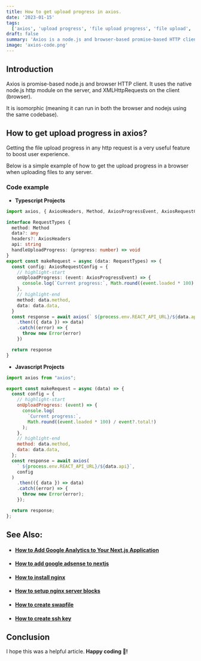 ```yaml
---
title: How to get upload progress in axios.
date: '2023-01-15'
tags:
  ['axios', 'upload progress', 'file upload progress', 'file upload', 'How to get upload progress']
draft: false
summary: 'Axios is a node.js and browser-based promise-based HTTP client. It is isomorphic (meaning it can run in both the browser and nodejs using the same codebase).'
image: 'axios-code.png'
---
```



<ImageComponent
  src="/static/images/axios-code.png"
  width="100%"
  height="100%"
  alt="axios upload progress"
/>

## Introduction

Axios is promise-based node.js and browser HTTP client.
It uses the native node.js http module on the server, and XMLHttpRequests on the client (browser).

<Note>
  It is isomorphic (meaning it can run in both the browser and nodejs using the same codebase).
</Note>

## How to get upload progress in axios?

Getting the file upload progress in any http request is a very useful feature to boost user experience.

Below is a simple example of how to get the upload progress in a browser when uploading files to any server.

### Code example

- **Typescript Projects**

```ts
import axios, { AxiosHeaders, Method, AxiosProgressEvent, AxiosRequestConfig } from 'axios'

interface RequestTypes {
  method: Method
  data?: any
  headers?: AxiosHeaders
  api: string
  handleUploadProgress: (progress: number) => void
}
export const makeRequest = async (data: RequestTypes) => {
  const config: AxiosRequestConfig = {
    // highlight-start
    onUploadProgress: (event: AxiosProgressEvent) => {
      console.log(`Current progress:`, Math.round((event.loaded * 100) / event?.total!))
    },
    // highlight-end
    method: data.method,
    data: data.data,
  }
  const response = await axios(` ${process.env.REACT_API_URL}/${data.api}`, config)
    .then(({ data }) => data)
    .catch((error) => {
      throw new Error(error)
    })

  return response
}
```

- **Javascript Projects**

```js
import axios from "axios";

export const makeRequest = async (data) => {
  const config = {
    // highlight-start
    onUploadProgress: (event) => {
      console.log(
        `Current progress:`,
        Math.round((event.loaded * 100) / event?.total!)
      );
    },
    // highlight-end
    method: data.method,
    data: data.data,
  };
  const response = await axios(
    ` ${process.env.REACT_API_URL}/${data.api}`,
    config
  )
    .then(({ data }) => data)
    .catch((error) => {
      throw new Error(error);
    });

  return response;
};
```

## See Also:

- #### [How to Add Google Analytics to Your Next.js Application](./google-analytics-next-js)

- #### [How to add google adsense to nextjs](./how-to-add-google-adsense-to-nextjs)

- #### [How to install nginx](./how-to-install-nginx)

- #### [How to setup nginx server blocks](./nginx-server-block)

- #### [How to create swapfile](./how-to-create-swapfile-in-linux)

- #### [How to create ssh key](./how-to-create-ssh-key)

## Conclusion

I hope this was a helpful article. **Happy coding 🎉!**
